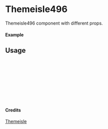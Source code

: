 
<Meta of={Themeisle496} title="Themeisle/Themeisle496" />

# Themeisle496

Themeisle496 component with different props.

#### Example

<Canvas of={Themeisle496.Primary} />

## Usage

```ts
import { Themeisle496 } from "yadl-ui";

const Example = () => {
  return (
      <Themeisle496 />
  );
};

export default Example;
```

#### Credits
[Themeisle](https://themeisle.com/illustrations/)
